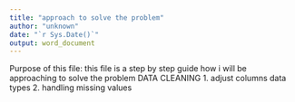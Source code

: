 ```yaml
---
title: "approach to solve the problem"
author: "unknown"
date: "`r Sys.Date()`"
output: word_document
---
```


Purpose of this file: this file is a step by step guide how i will be approaching to solve the problem
DATA CLEANING
1. adjust columns data types 
2. handling missing values
